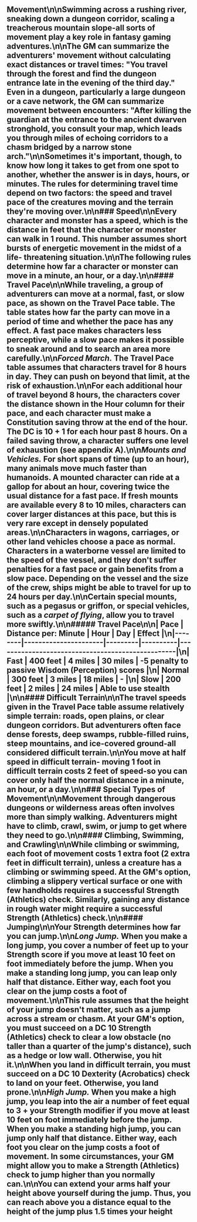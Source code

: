 ## Movement\n\nSwimming across a rushing river, sneaking down a dungeon corridor, scaling a treacherous mountain slope-all sorts of movement play a key role in fantasy gaming adventures.\n\nThe GM can summarize the adventurers' movement without calculating exact distances or travel times: \"You travel through the forest and find the dungeon entrance late in the evening of the third day.\" Even in a dungeon, particularly a large dungeon or a cave network, the GM can summarize movement between encounters: \"After killing the guardian at the entrance to the ancient dwarven stronghold, you consult your map, which leads you through miles of echoing corridors to a chasm bridged by a narrow stone arch.\"\n\nSometimes it's important, though, to know how long it takes to get from one spot to another, whether the answer is in days, hours, or minutes. The rules for determining travel time depend on two factors: the speed and travel pace of the creatures moving and the terrain they're moving over.\n\n### Speed\n\nEvery character and monster has a speed, which is the distance in feet that the character or monster can walk in 1 round. This number assumes short bursts of energetic movement in the midst of a life- threatening situation.\n\nThe following rules determine how far a character or monster can move in a minute, an hour, or a day.\n\n#### Travel Pace\n\nWhile traveling, a group of adventurers can move at a normal, fast, or slow pace, as shown on the Travel Pace table. The table states how far the party can move in a period of time and whether the pace has any effect. A fast pace makes characters less perceptive, while a slow pace makes it possible to sneak around and to search an area more carefully.\n\n***Forced March.*** The Travel Pace table assumes that characters travel for 8 hours in day. They can push on beyond that limit, at the risk of exhaustion.\n\nFor each additional hour of travel beyond 8 hours, the characters cover the distance shown in the Hour column for their pace, and each character must make a Constitution saving throw at the end of the hour. The DC is 10 + 1 for each hour past 8 hours. On a failed saving throw, a character suffers one level of exhaustion (see appendix A).\n\n***Mounts and Vehicles.*** For short spans of time (up to an hour), many animals move much faster than humanoids. A mounted character can ride at a gallop for about an hour, covering twice the usual distance for a fast pace. If fresh mounts are available every 8 to 10 miles, characters can cover larger distances at this pace, but this is very rare except in densely populated areas.\n\nCharacters in wagons, carriages, or other land vehicles choose a pace as normal. Characters in a waterborne vessel are limited to the speed of the vessel, and they don't suffer penalties for a fast pace or gain benefits from a slow pace. Depending on the vessel and the size of the crew, ships might be able to travel for up to 24 hours per day.\n\nCertain special mounts, such as a pegasus or griffon, or special vehicles, such as a *carpet of flying*, allow you to travel more swiftly.\n\n##### Travel Pace\n\n| Pace   | Distance per: Minute | Hour    | Day      | Effect                                           |\n|--------|----------------------|---------|----------|--------------------------------------------------|\n| Fast   | 400 feet             | 4 miles | 30 miles | -5 penalty to passive Wisdom (Perception) scores |\n| Normal | 300 feet             | 3 miles | 18 miles | -                                                |\n| Slow   | 200 feet             | 2 miles | 24 miles | Able to use stealth                              |\n\n#### Difficult Terrain\n\nThe travel speeds given in the Travel Pace table assume relatively simple terrain: roads, open plains, or clear dungeon corridors. But adventurers often face dense forests, deep swamps, rubble-filled ruins, steep mountains, and ice-covered ground-all considered difficult terrain.\n\nYou move at half speed in difficult terrain- moving 1 foot in difficult terrain costs 2 feet of speed-so you can cover only half the normal distance in a minute, an hour, or a day.\n\n### Special Types of Movement\n\nMovement through dangerous dungeons or wilderness areas often involves more than simply walking. Adventurers might have to climb, crawl, swim, or jump to get where they need to go.\n\n#### Climbing, Swimming, and Crawling\n\nWhile climbing or swimming, each foot of movement costs 1 extra foot (2 extra feet in difficult terrain), unless a creature has a climbing or swimming speed. At the GM's option, climbing a slippery vertical surface or one with few handholds requires a successful Strength (Athletics) check. Similarly, gaining any distance in rough water might require a successful Strength (Athletics) check.\n\n#### Jumping\n\nYour Strength determines how far you can jump.\n\n***Long Jump.*** When you make a long jump, you cover a number of feet up to your Strength score if you move at least 10 feet on foot immediately before the jump. When you make a standing long jump, you can leap only half that distance. Either way, each foot you clear on the jump costs a foot of movement.\n\nThis rule assumes that the height of your jump doesn't matter, such as a jump across a stream or chasm. At your GM's option, you must succeed on a DC 10 Strength (Athletics) check to clear a low obstacle (no taller than a quarter of the jump's distance), such as a hedge or low wall. Otherwise, you hit it.\n\nWhen you land in difficult terrain, you must succeed on a DC 10 Dexterity (Acrobatics) check to land on your feet. Otherwise, you land prone.\n\n***High Jump.*** When you make a high jump, you leap into the air a number of feet equal to 3 + your Strength modifier if you move at least 10 feet on foot immediately before the jump. When you make a standing high jump, you can jump only half that distance. Either way, each foot you clear on the jump costs a foot of movement. In some circumstances, your GM might allow you to make a Strength (Athletics) check to jump higher than you normally can.\n\nYou can extend your arms half your height above yourself during the jump. Thus, you can reach above you a distance equal to the height of the jump plus 1.5 times your height